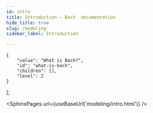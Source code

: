 ```yaml
---
id: intro
title: Introduction — Bach  documentation
hide_title: true
slug: /modeling
sidebar_label: Introduction

---
```

<head>
    <meta name="description" content="Bach is Objectiv’s data modeling library. With Bach, you can compose models with familiar Pandas-like dataframe operations in your notebook. It uses a SQL abstraction layer that enables models to run on the full dataset, and you can output models to SQL with a single command. It includes a set of operations that enable effective feature creation for datasets that embrace the open taxonomy of analytics." />
    <meta property="og:description" content="Bach is Objectiv’s data modeling library. With Bach, you can compose models with familiar Pandas-like dataframe operations in your notebook. It uses a SQL abstraction layer that enables models to run on the full dataset, and you can output models to SQL with a single command. It includes a set of operations that enable effective feature creation for datasets that embrace the open taxonomy of analytics." />
</head>

    {
        "value": "What is Bach?",
        "id": "what-is-bach",
        "children": [],
        "level": 2
    }
];




<SphinxPages url={useBaseUrl('modeling/intro.html')} />
